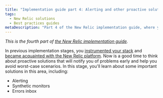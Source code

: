 ```yaml
---
title: "Implementation guide part 4: Alerting and other proactive solutions"
tags:
  - New Relic solutions
  - Best practices guides
metaDescription: "Part 4 of the New Relic implementation guide, where you think about your alerting strategies, and set up alerting, synthetic monitors, and errors inbox."
---
```


*This is the fourth part of [the New Relic implementation guide](/docs/new-relic-solutions/get-started/implementation-guide-intro).*

In previous implementation stages, you [instrumented your stack](/docs/new-relic-solutions/get-started/implementation-guide-instrument) and [became acquainted with the New Relic platform](/docs/new-relic-solutions/get-started/implementation-guide-organize-data). Now is a good time to think about proactive solutions that will notify you of problems early and help you avoid worst-case scenarios. In this stage, you'll learn about some important solutions in this area, including: 

* Alerting
* Synthetic monitors
* Errors inbox

